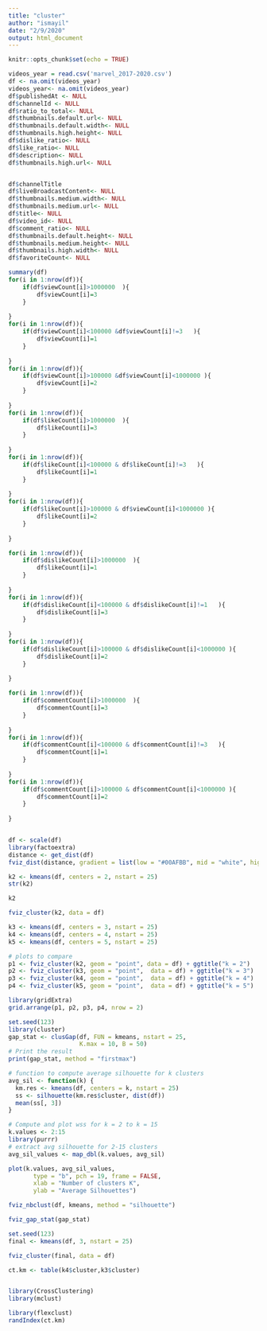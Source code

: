 ```yaml
---
title: "cluster"
author: "ismayil"
date: "2/9/2020"
output: html_document
---
```



```r
knitr::opts_chunk$set(echo = TRUE)
```

```r
videos_year = read.csv('marvel_2017-2020.csv')
df <- na.omit(videos_year)
videos_year<- na.omit(videos_year)
df$publishedAt <- NULL
df$channelId <- NULL
df$ratio_to_total<- NULL
df$thumbnails.default.url<- NULL
df$thumbnails.default.width<- NULL
df$thumbnails.high.height<- NULL
df$dislike_ratio<- NULL
df$like_ratio<- NULL
df$description<- NULL
df$thumbnails.high.url<- NULL


df$channelTitle
df$liveBroadcastContent<- NULL
df$thumbnails.medium.width<- NULL
df$thumbnails.medium.url<- NULL
df$title<- NULL
df$video_id<- NULL
df$comment_ratio<- NULL
df$thumbnails.default.height<- NULL
df$thumbnails.medium.height<- NULL
df$thumbnails.high.width<- NULL
df$favoriteCount<- NULL

summary(df)
for(i in 1:nrow(df)){
    if(df$viewCount[i]>1000000  ){
        df$viewCount[i]=3
    }
 
}
for(i in 1:nrow(df)){
    if(df$viewCount[i]<100000 &df$viewCount[i]!=3   ){
        df$viewCount[i]=1
    }
 
}
for(i in 1:nrow(df)){
    if(df$viewCount[i]>100000 &df$viewCount[i]<1000000 ){
        df$viewCount[i]=2
    }
 
}
for(i in 1:nrow(df)){
    if(df$likeCount[i]>1000000  ){
        df$likeCount[i]=3
    }
 
}
for(i in 1:nrow(df)){
    if(df$likeCount[i]<100000 & df$likeCount[i]!=3   ){
        df$likeCount[i]=1
    }
 
}
for(i in 1:nrow(df)){
    if(df$likeCount[i]>100000 & df$viewCount[i]<1000000 ){
        df$likeCount[i]=2
    }
 
}

for(i in 1:nrow(df)){
    if(df$dislikeCount[i]>1000000  ){
        df$likeCount[i]=1
    }
 
}
for(i in 1:nrow(df)){
    if(df$dislikeCount[i]<100000 & df$dislikeCount[i]!=1   ){
        df$dislikeCount[i]=3
    }
 
}
for(i in 1:nrow(df)){
    if(df$dislikeCount[i]>100000 & df$dislikeCount[i]<1000000 ){
        df$dislikeCount[i]=2
    }
 
}

for(i in 1:nrow(df)){
    if(df$commentCount[i]>1000000  ){
        df$commentCount[i]=3
    }
 
}
for(i in 1:nrow(df)){
    if(df$commentCount[i]<100000 & df$commentCount[i]!=3   ){
        df$commentCount[i]=1
    }
 
}
for(i in 1:nrow(df)){
    if(df$commentCount[i]>100000 & df$commentCount[i]<1000000 ){
        df$commentCount[i]=2
    }
 
}



```


```r
df <- scale(df)
library(factoextra)
distance <- get_dist(df)
fviz_dist(distance, gradient = list(low = "#00AFBB", mid = "white", high = "#FC4E07"))

k2 <- kmeans(df, centers = 2, nstart = 25)
str(k2)

k2

```

```r
fviz_cluster(k2, data = df)
```


```r
k3 <- kmeans(df, centers = 3, nstart = 25)
k4 <- kmeans(df, centers = 4, nstart = 25)
k5 <- kmeans(df, centers = 5, nstart = 25)

# plots to compare
p1 <- fviz_cluster(k2, geom = "point", data = df) + ggtitle("k = 2")
p2 <- fviz_cluster(k3, geom = "point",  data = df) + ggtitle("k = 3")
p3 <- fviz_cluster(k4, geom = "point",  data = df) + ggtitle("k = 4")
p4 <- fviz_cluster(k5, geom = "point",  data = df) + ggtitle("k = 5")

library(gridExtra)
grid.arrange(p1, p2, p3, p4, nrow = 2)
```
```r
set.seed(123)
library(cluster)
gap_stat <- clusGap(df, FUN = kmeans, nstart = 25,
                    K.max = 10, B = 50)
# Print the result
print(gap_stat, method = "firstmax")
```
```r
# function to compute average silhouette for k clusters
avg_sil <- function(k) {
  km.res <- kmeans(df, centers = k, nstart = 25)
  ss <- silhouette(km.res$cluster, dist(df))
  mean(ss[, 3])
}

# Compute and plot wss for k = 2 to k = 15
k.values <- 2:15
library(purrr)
# extract avg silhouette for 2-15 clusters
avg_sil_values <- map_dbl(k.values, avg_sil)

plot(k.values, avg_sil_values,
       type = "b", pch = 19, frame = FALSE, 
       xlab = "Number of clusters K",
       ylab = "Average Silhouettes")
```
```r
fviz_nbclust(df, kmeans, method = "silhouette")
```


```r
fviz_gap_stat(gap_stat)
```
```r
set.seed(123)
final <- kmeans(df, 3, nstart = 25)

```
```r
fviz_cluster(final, data = df)
```

```r



ct.km <- table(k4$cluster,k3$cluster)


library(CrossClustering)
library(mclust)

library(flexclust)
randIndex(ct.km)
```

